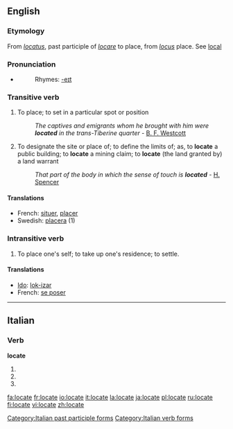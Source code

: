 ==English==

===Etymology===
From {{L.}} ''[[locatus]]'', past participle of ''[[locare]]'' to place, from ''[[locus]]'' place. See [[local]]

===Pronunciation===
*{{audio|en-us-locate.ogg|Audio (US)}}
*:Rhymes: [[Rhymes:English:-eɪt|-eɪt]]

===Transitive verb===
{{rfc-trverb|Transitive verb}}
{{en-verb|locat|ing}}

# To place; to set in a particular spot or position
#:''The captives and emigrants whom he brought with him were '''located''' in the trans-Tiberine quarter'' - [[:w:Brooke Foss Westcott|B. F. Westcott]]
# To designate the site or place of; to define the limits of; as, to '''locate''' a public building; to '''locate''' a mining claim; to '''locate''' (the land granted by) a land warrant
#:''That part of the body in which the sense of touch is '''located''''' - [[:w:Spencer (surname)#H|H. Spencer]]

====Translations====
{{top}}
*French: [[situer]], [[placer]]
*Swedish: [[placera]] (1)
{{bottom}}

===Intransitive verb===
{{en-verb|locat|ing}}

# {{colloquial}} To place one's self; to take up one's residence; to settle.

====Translations====
{{top}}
*[[Ido]]: [[lok-izar]]
*French: [[se poser]]
{{bottom}}

----

==Italian==

===Verb===
'''locate'''

# {{form of|[[second-person|Second-person]] [[plural]] [[present tense]]|[[locare#Italian|locare]]|lang=Italian}}
# {{form of|Second-person plural [[imperative]]|locare#Italian|locare|lang=Italian}}
# {{form of|[[feminine|Feminine]] plural|[[locato]]}}

[[Category:Italian past participle forms]]
[[Category:Italian verb forms]]

[[fa:locate]]
[[fr:locate]]
[[io:locate]]
[[it:locate]]
[[la:locate]]
[[ja:locate]]
[[pl:locate]]
[[ru:locate]]
[[fi:locate]]
[[vi:locate]]
[[zh:locate]]